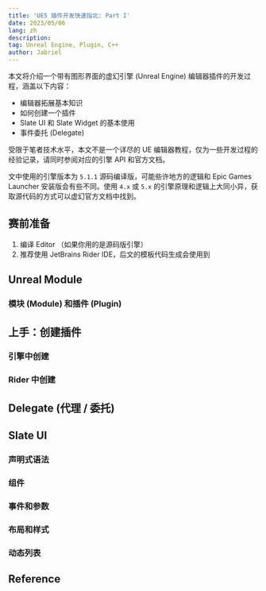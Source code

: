 ```yaml
---
title: 'UE5 插件开发快速指北: Part I'
date: 2023/05/06
lang: zh
description:
tag: Unreal Engine, Plugin, C++
author: Jabriel
---
```


本文将介绍一个带有图形界面的虚幻引擎 (Unreal Engine) 编辑器插件的开发过程，涵盖以下内容：

-   编辑器拓展基本知识
-   如何创建一个插件
-   Slate UI 和 Slate Widget 的基本使用
-   事件委托 (Delegate)

受限于笔者技术水平，本文不是一个详尽的 UE 编辑器教程，仅为一些开发过程的经验记录，请同时参阅对应的引擎 API 和官方文档。

文中使用的引擎版本为 `5.1.1` 源码编译版，可能些许地方的逻辑和 Epic Games Launcher 安装版会有些不同。使用 `4.x` 或 `5.x` 的引擎原理和逻辑上大同小异，获取源代码的方式可以虚幻官方文档中找到。

## 赛前准备

1. 编译 Editor （如果你用的是源码版引擎）
2. 推荐使用 JetBrains Rider IDE，后文的模板代码生成会使用到

## Unreal Module

### 模块 (Module) 和插件 (Plugin)

## 上手：创建插件

### 引擎中创建

### Rider 中创建

## Delegate (代理 / 委托)

## Slate UI

### 声明式语法

### 组件

### 事件和参数

### 布局和样式

### 动态列表

## Reference
